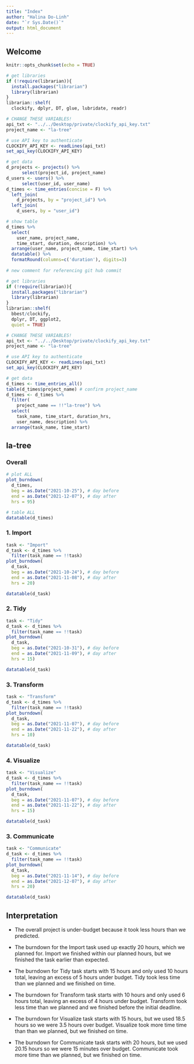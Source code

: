 ```yaml
---
title: "Index"
author: "Halina Do-Linh"
date: "`r Sys.Date()`"
output: html_document
---
```


## Welcome

```r
knitr::opts_chunk$set(echo = TRUE)
```

```r
# get libraries
if (!require(librarian)){
  install.packages("librarian")
  library(librarian)
}
librarian::shelf(
  clockify, dplyr, DT, glue, lubridate, readr)

# CHANGE THESE VARIABLES!
api_txt <- "../../Desktop/private/clockify_api_key.txt"
project_name <- "la-tree"

# use API key to authenticate
CLOCKIFY_API_KEY <- readLines(api_txt)
set_api_key(CLOCKIFY_API_KEY)

# get data
d_projects <- projects() %>% 
      select(project_id, project_name)
d_users <- users() %>% 
      select(user_id, user_name)
d_times <- time_entries(concise = F) %>% 
  left_join(
    d_projects, by = "project_id") %>% 
  left_join(
    d_users, by = "user_id")

# show table
d_times %>% 
  select(
    user_name, project_name, 
    time_start, duration, description) %>% 
  arrange(user_name, project_name, time_start) %>% 
  datatable() %>%
  formatRound(columns=c('duration'), digits=3)
  
# new comment for referencing git hub commit
```


```r

# get libraries
if (!require(librarian)){
  install.packages("librarian")
  library(librarian)
}
librarian::shelf(
  bbest/clockify,
  dplyr, DT, ggplot2,
  quiet = TRUE)

# CHANGE THESE VARIABLES!
api_txt <- "../../Desktop/private/clockify_api_key.txt"
project_name <- "la-tree"

# use API key to authenticate
CLOCKIFY_API_KEY <- readLines(api_txt)
set_api_key(CLOCKIFY_API_KEY)

# get data
d_times <- time_entries_all()
table(d_times$project_name) # confirm project_name
d_times <- d_times %>%
  filter(
    project_name == !!"la-tree") %>%
  select(
    task_name, time_start, duration_hrs, 
    user_name, description) %>% 
  arrange(task_name, time_start)
```


## la-tree {.tabset}

### Overall

```r
# plot ALL
plot_burndown(
  d_times,
  beg = as.Date("2021-10-25"), # day before
  end = as.Date("2021-12-07"), # day after
  hrs = 95)

# table ALL
datatable(d_times)
```

### 1. Import

```r
task <- "Import"
d_task <- d_times %>% 
  filter(task_name == !!task)
plot_burndown(
  d_task,
  beg = as.Date("2021-10-24"), # day before
  end = as.Date("2021-11-08"), # day after
  hrs = 20)

datatable(d_task)
```

### 2. Tidy

```r
task <- "Tidy"
d_task <- d_times %>% 
  filter(task_name == !!task)
plot_burndown(
  d_task,
  beg = as.Date("2021-10-31"), # day before
  end = as.Date("2021-11-09"), # day after
  hrs = 15)

datatable(d_task)
```


### 3. Transform

```r
task <- "Transform"
d_task <- d_times %>% 
  filter(task_name == !!task)
plot_burndown(
  d_task,
  beg = as.Date("2021-11-07"), # day before
  end = as.Date("2021-11-22"), # day after
  hrs = 10)

datatable(d_task)
```


### 4. Visualize

```r
task <- "Visualize"
d_task <- d_times %>% 
  filter(task_name == !!task)
plot_burndown(
  d_task,
  beg = as.Date("2021-11-07"), # day before
  end = as.Date("2021-11-22"), # day after
  hrs = 15)

datatable(d_task)
```


### 3. Communicate

```r
task <- "Communicate"
d_task <- d_times %>% 
  filter(task_name == !!task)
plot_burndown(
  d_task,
  beg = as.Date("2021-11-14"), # day before
  end = as.Date("2021-12-07"), # day after
  hrs = 20)

datatable(d_task)
```

## Interpretation

- The overall project is under-budget because it took less hours than we predicted. 

- The burndown for the Import task used up exactly 20 hours, which we planned for. Import we finished within our planned hours, but we finished the task earlier than expected.

- The burndown for Tidy task starts with 15 hours and only used 10 hours total, leaving an excess of 5 hours under budget. Tidy took less time than we planned and we finished on time.

- The burndown for Transform task starts with 10 hours and only used 6 hours total, leaving an excess of 4 hours under budget. Transform took less time than we planned and we finished before the initial deadline.

- The burndown for Visualize task starts with 15 hours, but we used 18.5 hours so we were 3.5 hours over budget. Visualize took more time time than than we planned, but we finished on time.

- The burndown for Communicate task starts with 20 hours, but we used 20.15 hours so we were 15 minutes over budget. Communicate took more time than we planned, but we finished on time.


